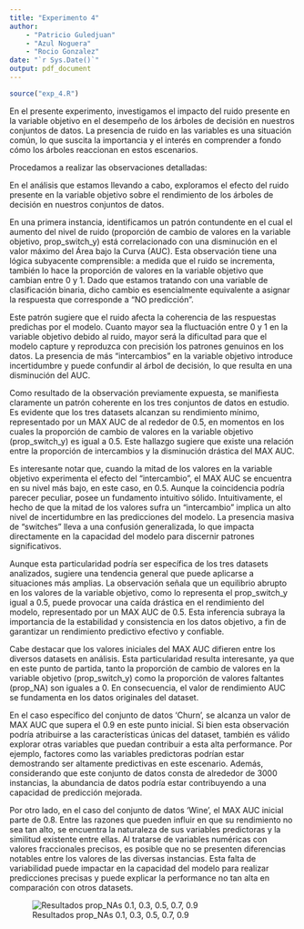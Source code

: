 ```yaml
---
title: "Experimento 4"
author: 
    - "Patricio Guledjuan"
    - "Azul Noguera"
    - "Rocio Gonzalez"
date: "`r Sys.Date()`"
output: pdf_document
---
```


```r
source("exp_4.R")
```


En el presente experimento, investigamos el impacto del ruido presente en la variable objetivo en el desempeño de los árboles de decisión en nuestros conjuntos de datos. La presencia de ruido en las variables es una situación común, lo que suscita la importancia y el interés en comprender a fondo cómo los árboles reaccionan en estos escenarios.

Procedamos a realizar las observaciones detalladas:

En el análisis que estamos llevando a cabo, exploramos el efecto del ruido presente en la variable objetivo sobre el rendimiento de los árboles de decisión en nuestros conjuntos de datos.

En una primera instancia, identificamos un patrón contundente en el cual el aumento del nivel de ruido (proporción de cambio de valores en la variable objetivo, prop_switch_y) está correlacionado con una disminución en el valor máximo del Área bajo la Curva (AUC). Esta observación tiene una lógica subyacente comprensible: a medida que el ruido se incrementa, también lo hace la proporción de valores en la variable objetivo que cambian entre 0 y 1. Dado que estamos tratando con una variable de clasificación binaria, dicho cambio es esencialmente equivalente a asignar la respuesta que corresponde a "NO predicción".

Este patrón sugiere que el ruido afecta la coherencia de las respuestas predichas por el modelo. Cuanto mayor sea la fluctuación entre 0 y 1 en la variable objetivo debido al ruido, mayor será la dificultad para que el modelo capture y reproduzca con precisión los patrones genuinos en los datos. La presencia de más "intercambios" en la variable objetivo introduce incertidumbre y puede confundir al árbol de decisión, lo que resulta en una disminución del AUC.




Como resultado de la observación previamente expuesta, se manifiesta claramente un patrón coherente en los tres conjuntos de datos en estudio. Es evidente que los tres datasets alcanzan su rendimiento mínimo, representado por un MAX AUC de al rededor de 0.5, en momentos en los cuales la proporción de cambio de valores en la variable objetivo (prop_switch_y) es igual a 0.5. Este hallazgo sugiere que existe una relación entre la proporción de intercambios y la disminución drástica del MAX AUC.

Es interesante notar que, cuando la mitad de los valores en la variable objetivo experimenta el efecto del "intercambio", el MAX AUC se encuentra en su nivel más bajo, en este caso, en 0.5. Aunque la coincidencia podría parecer peculiar, posee un fundamento intuitivo sólido. Intuitivamente, el hecho de que la mitad de los valores sufra un "intercambio" implica un alto nivel de incertidumbre en las predicciones del modelo. La presencia masiva de "switches" lleva a una confusión generalizada, lo que impacta directamente en la capacidad del modelo para discernir patrones significativos.

Aunque esta particularidad podría ser específica de los tres datasets analizados, sugiere una tendencia general que puede aplicarse a situaciones más amplias. La observación señala que un equilibrio abrupto en los valores de la variable objetivo, como lo representa el prop_switch_y igual a 0.5, puede provocar una caída drástica en el rendimiento del modelo, representado por un MAX AUC de 0.5. Esta inferencia subraya la importancia de la estabilidad y consistencia en los datos objetivo, a fin de garantizar un rendimiento predictivo efectivo y confiable.


Cabe destacar que los valores iniciales del MAX AUC difieren entre los diversos datasets en análisis. Esta particularidad resulta interesante, ya que en este punto de partida, tanto la proporción de cambio de valores en la variable objetivo (prop_switch_y) como la proporción de valores faltantes (prop_NA) son iguales a 0. En consecuencia, el valor de rendimiento AUC se fundamenta en los datos originales del dataset. 

En el caso específico del conjunto de datos 'Churn', se alcanza un valor de MAX AUC que supera el 0.9 en este punto inicial. Si bien esta observación podría atribuirse a las características únicas del dataset, también es válido explorar otras variables que puedan contribuir a esta alta performance. Por ejemplo, factores como las variables predictoras podrían estar demostrando ser altamente predictivas en este escenario. Además, considerando que este conjunto de datos consta de alrededor de 3000 instancias, la abundancia de datos podría estar contribuyendo a una capacidad de predicción mejorada.

Por otro lado, en el caso del conjunto de datos 'Wine', el MAX AUC inicial parte de 0.8. Entre las razones que pueden influir en que su rendimiento no sea tan alto, se encuentra la naturaleza de sus variables predictoras y la similitud existente entre ellas. Al tratarse de variables numéricas con valores fraccionales precisos, es posible que no se presenten diferencias notables entre los valores de las diversas instancias. Esta falta de variabilidad puede impactar en la capacidad del modelo para realizar predicciones precisas y puede explicar la performance no tan alta en comparación con otros datasets.




![Resultados prop_NAs 0.1, 0.3, 0.5, 0.7, 0.9](./outputs/plots/exp_4.jpg)




















